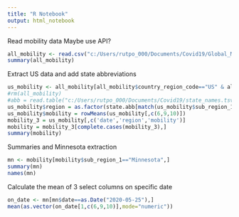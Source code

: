 ---
title: "R Notebook"
output: html_notebook
---

Read mobility data
Maybe use API?

```{r}
all_mobility <- read.csv("c:/Users/rutpo_000/Documents/Covid19/Global_Mobility_Report.csv",colClasses=c("factor","factor","factor","factor","Date","numeric","numeric","numeric","numeric","numeric","numeric"))
summary(all_mobility)
```

Extract US data and add state abbreviations
```{r}
us_mobility <- all_mobility[all_mobility$country_region_code=="US" & all_mobility$sub_region_2=="",]
#rm(all_mobility)
#abb = read.table("c:/Users/rutpo_000/Documents/Covid19/state_names.tsv",sep="\t")
us_mobility$region = as.factor(state.abb[match(us_mobility$sub_region_1,state.name)])
us_mobility$mobility = rowMeans(us_mobility[,c(6,9,10)])
mobility_3 = us_mobility[,c('date','region','mobility')]
mobility = mobility_3[complete.cases(mobility_3),]
summary(mobility)
```


Summaries and Minnesota extraction

```{r}
mn <- mobility[mobility$sub_region_1=="Minnesota",]
summary(mn)
names(mn)
```
Calculate the mean of 3 select columns on specific date

```{r}
on_date <- mn[mn$date==as.Date("2020-05-25"),]
mean(as.vector(on_date[1,c(6,9,10)],mode="numeric"))
```

